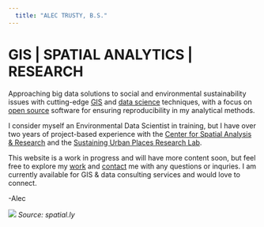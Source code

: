 ```yaml
---
  title: "ALEC TRUSTY, B.S."
---
```



# GIS | SPATIAL ANALYTICS | RESEARCH

Approaching big data solutions to social and environmental sustainability issues with cutting-edge [GIS](https://en.wikipedia.org/wiki/Geographic_information_system) and [data science](https://en.wikipedia.org/wiki/Data_science) techniques, with a focus on [open source](https://en.wikipedia.org/wiki/Open-source_software) software for ensuring reproducibility in my analytical methods.

I consider myself an Environmental Data Scientist in training, but I have over two years of project-based experience with the [Center for Spatial Analysis & Research](https://www.pdx.edu/geography/center-for-spatial-analysis-research-csar) and the [Sustaining Urban Places Research Lab](http://www.suprlab.org/).

This website is a work in progress and will have more content soon, but feel free to explore my [work](http://www.alectrusty.com/projects) and [contact](http://www.alectrusty.com/contact) me with any questions or inquries. I am currently available for GIS & data consulting services and would love to connect.

-Alec

![](img/pop.jpg)
*Source: spatial.ly*